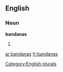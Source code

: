 
==English==

===Noun===
'''bandanas'''

# {{plural of|[[bandana]]}}

[[Category:English plurals]]

[[ar:bandanas]]
[[fr:bandanas]]
